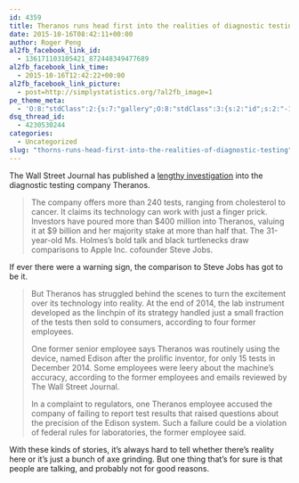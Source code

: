 ```yaml
---
id: 4359
title: Theranos runs head first into the realities of diagnostic testing
date: 2015-10-16T08:42:11+00:00
author: Roger Peng
al2fb_facebook_link_id:
  - 136171103105421_872448349477689
al2fb_facebook_link_time:
  - 2015-10-16T12:42:22+00:00
al2fb_facebook_link_picture:
  - post=http://simplystatistics.org/?al2fb_image=1
pe_theme_meta:
  - 'O:8:"stdClass":2:{s:7:"gallery";O:8:"stdClass":3:{s:2:"id";s:2:"-1";s:5:"width";s:0:"";s:6:"height";s:0:"";}s:5:"video";O:8:"stdClass":1:{s:2:"id";s:2:"-1";}}'
dsq_thread_id:
  - 4230530244
categories:
  - Uncategorized
slug: "thorns-runs-head-first-into-the-realities-of-diagnostic-testing"
---
```

The Wall Street Journal has published a [lengthy investigation](http://www.wsj.com/articles/theranos-has-struggled-with-blood-tests-1444881901) into the diagnostic testing company Theranos.

> The company offers more than 240 tests, ranging from cholesterol to cancer. It claims its technology can work with just a finger prick. Investors have poured more than $400 million into Theranos, valuing it at $9 billion and her majority stake at more than half that. The 31-year-old Ms. Holmes’s bold talk and black turtlenecks draw comparisons to Apple<span class="company-name-type"> Inc.</span> cofounder Steve Jobs.

If ever there were a warning sign, the comparison to Steve Jobs has got to be it.

> But Theranos has struggled behind the scenes to turn the excitement over its technology into reality. At the end of 2014, the lab instrument developed as the linchpin of its strategy handled just a small fraction of the tests then sold to consumers, according to four former employees.
> 
> <div class=" media-object wrap scope-web|mobileapps " data-layout="wrap ">
>   One former senior employee says Theranos was routinely using the device, named Edison after the prolific inventor, for only 15 tests in December 2014. Some employees were leery about the machine’s accuracy, according to the former employees and emails reviewed by The Wall Street Journal.
> </div>
> 
> <div class=" media-object wrap scope-web|mobileapps " data-layout="wrap ">
>
> </div>
> 
> <div class=" media-object wrap scope-web|mobileapps " data-layout="wrap ">
>   In a complaint to regulators, one Theranos employee accused the company of failing to report test results that raised questions about the precision of the Edison system. Such a failure could be a violation of federal rules for laboratories, the former employee said.
> </div>

<div class=" media-object wrap scope-web|mobileapps " data-layout="wrap ">
  With these kinds of stories, it's always hard to tell whether there's reality here or it's just a bunch of axe grinding. But one thing that's for sure is that people are talking, and probably not for good reasons.
</div>
